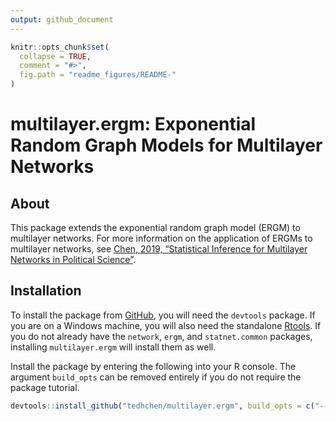 ```yaml
---
output: github_document
---
```


<!-- README.md is generated from README.Rmd. Please edit that file -->

```r
knitr::opts_chunk$set(
  collapse = TRUE,
  comment = "#>",
  fig.path = "readme_figures/README-"
)
```

# multilayer.ergm: Exponential Random Graph Models for Multilayer Networks



## About 

This package extends the exponential random graph model (ERGM) to multilayer networks. For more information on the application of ERGMs to multilayer networks, see [Chen, 2019, "Statistical Inference for Multilayer Networks in Political Science"](https://papers.ssrn.com/sol3/papers.cfm?abstract_id=3189835).

## Installation

To install the package from [GitHub](https://github.com/tedhchen/multilayer.ergm), you will need the `devtools` package. If you are on a Windows machine, you will also need the standalone [Rtools](https://cran.r-project.org/bin/windows/Rtools/). If you do not already have the `network`, `ergm`, and `statnet.common` packages, installing `multilayer.ergm` will install them as well. 

Install the package by entering the following into your R console. The argument ``build_opts`` can be removed entirely if you do not require the package tutorial.
```r
devtools::install_github("tedhchen/multilayer.ergm", build_opts = c("--no-resave-data", "--no-manual"))
```




